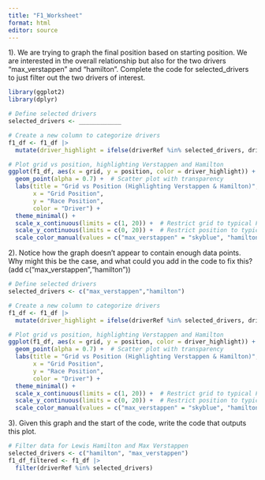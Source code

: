 ```yaml
---
title: "F1_Worksheet"
format: html
editor: source
---
```


1). We are trying to graph the final position based on starting position. We are interested in the overall relationship but also for the two drivers "max_verstappen" and "hamilton". Complete the code for selected_drivers to just filter out the two drivers of interest.

```r
library(ggplot2)
library(dplyr)

# Define selected drivers
selected_drivers <- ____________

# Create a new column to categorize drivers
f1_df <- f1_df |> 
  mutate(driver_highlight = ifelse(driverRef %in% selected_drivers, driverRef, "Other"))

# Plot grid vs position, highlighting Verstappen and Hamilton
ggplot(f1_df, aes(x = grid, y = position, color = driver_highlight)) +  
  geom_point(alpha = 0.7) +  # Scatter plot with transparency  
  labs(title = "Grid vs Position (Highlighting Verstappen & Hamilton)",  
       x = "Grid Position",  
       y = "Race Position",  
       color = "Driver") +  
  theme_minimal() +  
  scale_x_continuous(limits = c(1, 20)) +  # Restrict grid to typical F1 positions (1 to 20)  
  scale_y_continuous(limits = c(0, 20)) +  # Restrict position to typical race positions (0 to 20)  
  scale_color_manual(values = c("max_verstappen" = "skyblue", "hamilton" = "red", "Other" = "gray"))  # Assign colors

```

2). Notice how the graph doesn't appear to contain enough data points. Why might this be the case, and what could you add in the code to fix this?(add c("max_verstappen","hamilton"))

```r
# Define selected drivers
selected_drivers <- c("max_verstappen","hamilton")

# Create a new column to categorize drivers
f1_df <- f1_df |> 
  mutate(driver_highlight = ifelse(driverRef %in% selected_drivers, driverRef, "Other"))

# Plot grid vs position, highlighting Verstappen and Hamilton
ggplot(f1_df, aes(x = grid, y = position, color = driver_highlight)) +  
  geom_point(alpha = 0.7) +  # Scatter plot with transparency  
  labs(title = "Grid vs Position (Highlighting Verstappen & Hamilton)",  
       x = "Grid Position",  
       y = "Race Position",  
       color = "Driver") +  
  theme_minimal() +  
  scale_x_continuous(limits = c(1, 20)) +  # Restrict grid to typical F1 positions (1 to 20)  
  scale_y_continuous(limits = c(0, 20)) +  # Restrict position to typical race positions (0 to 20)  
  scale_color_manual(values = c("max_verstappen" = "skyblue", "hamilton" = "red", "Other" = "gray"))  # Assign colors
```

3). Given this graph and the start of the code, write the code that outputs this plot.

```r
# Filter data for Lewis Hamilton and Max Verstappen
selected_drivers <- c("hamilton", "max_verstappen")
f1_df_filtered <- f1_df |>
  filter(driverRef %in% selected_drivers)


```
